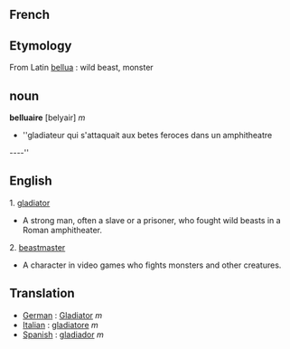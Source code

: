 ==French==



==Etymology==
From Latin [[bellua]] : wild beast, monster

==noun==

'''belluaire''' [belyair] ''m''
*''gladiateur qui s'attaquait aux betes feroces dans un amphitheatre
----''

==English==

1. [[gladiator]] 
*A strong man, often a slave or a prisoner, who fought wild beasts in a Roman amphitheater.

2. [[beastmaster]]
*A character in video games who fights monsters and other creatures.



==Translation==

*[[German]] : [[Gladiator]] ''m''
*[[Italian]] : [[gladiatore]] ''m''
*[[Spanish]] : [[gladiador]] ''m''